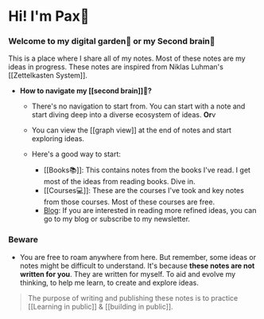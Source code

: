 
# Hi! I'm Pax🥬

### Welcome to my digital garden🌱 or my Second brain🧠

This is a place where I share all of my notes. Most of these notes are my ideas in progress. These notes are inspired from Niklas Luhman's [[Zettelkasten System]]. 


- **How to navigate my [[second brain]]🧠?**
	- There's no navigation to start from. You can start with a note and start diving deep into a diverse ecosystem of ideas. 
	 **Or**v
	- You can view the [[graph view]] at the end of notes and start exploring ideas. 

	- Here's a good way to start:
		- [[Books📚]]: This contains notes from the books I've read. I get most of the ideas from reading books. Dive in.
		- [[Courses💻]]: These are the courses I've took and key notes from those courses. Most of these courses are free.
		- [Blog](https://prakashjoshipax.com): If you are interested in reading more refined ideas, you can go to my blog or subscribe to my newsletter.

### Beware
- You are free to roam anywhere from here. But remember, some ideas or notes might be difficult to understand. It's because **these notes are not written for you**. They are written for myself. To aid and evolve my thinking, to help me learn, to create and explore ideas.

> The purpose of writing and publishing these notes is to practice [[Learning in public]] & [[building in public]].
